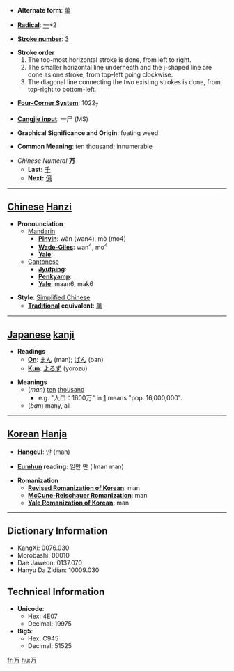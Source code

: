 * '''Alternate form''': [[萬]]

* '''[[Wiktionary:Chinese radical index| Radical]]''': [[Wiktionary:Chinese radical index 一|一]]+2

* '''[[Wiktionary:Chinese total strokes index|Stroke number]]''': [[Wiktionary:Chinese total strokes index 3|3]]

*'''Stroke order'''
*# The top-most horizontal stroke is done, from left to right.
*# The smaller horizontal line underneath and the j-shaped line are done as one stroke, from top-left going clockwise.
*# The diagonal line connecting the two existing strokes is done, from top-right to bottom-left.

* '''[[Wiktionary:Chinese four corner index|Four-Corner System]]''': 1022<sub>7</sub>

* '''[[Wiktionary:Chinese Cangjie index|Cangjie input]]''': 一尸 (MS)

* '''Graphical Significance and Origin''': foating weed

* '''Common Meaning''': ten thousand; innumerable

*''Chinese Numeral'' '''万'''
**'''Last:''' [[千]]
**'''Next:''' [[億]]

----

== [[Chinese]] [[Hanzi]] ==

*'''Pronounciation '''
**[[Mandarin]]
***'''[[Pinyin]]''': wàn (wan4), mò (mo4)
***'''[[Wade-Giles]]''': wan<sup>4</sup>, mo<sup>4</sup>
***'''[[Yale]]''': 
**[[Cantonese]]
***'''[[Jyutping]]''': 
***'''[[Penkyamp]]''': 
***'''[[Yale]]''': maan6, mak6

*'''Style''': [[Simplified Chinese]]
**'''[[traditional Chinese|Traditional]] equivalent''': [[萬]]

----

== [[Japanese]] [[kanji]] ==

*'''Readings'''
**'''[[On]]''': [[まん]] (man); [[ばん]] (ban)
**'''[[Kun]]''': [[よろず]] (yorozu)

*'''Meanings'''
**(''man'') [[ten]] [[thousand]]
***e.g. "人口：1600万" in [http://ja.wikipedia.org/wiki/%E3%82%AA%E3%83%A9%E3%83%B3%E3%83%80] means "pop. 16,000,000".
**(''ban'') many, all

----

== [[Korean]] [[Hanja]] ==

* '''[[Hangeul]]''': 만 (man)

* '''[[Eumhun]] reading''': 일만 만 (ilman man)

* '''Romanization'''
** '''[[Revised Romanization of Korean]]''': man
** '''[[McCune-Reischauer Romanization]]''': man
** '''[[Yale Romanization of Korean]]''': man

----

== Dictionary Information ==

* KangXi: 0076.030
* Morobashi: 00010
* Dae Jaweon: 0137.070
* Hanyu Da Zidian: 10009.030

== Technical Information ==

* '''Unicode''':
** Hex: 4E07
** Decimal: 19975
* '''Big5''':
** Hex: C945
** Decimal: 51525

[[fr:万]]
[[hu:万]]